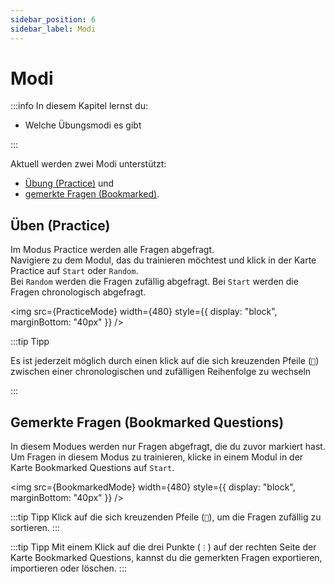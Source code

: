 ```yaml
---
sidebar_position: 6
sidebar_label: Modi
---
```



# Modi

:::info In diesem Kapitel lernst du:

- Welche Übungsmodi es gibt

:::

Aktuell werden zwei Modi unterstützt:

- [Übung (Practice)](#üben-practice) und
- [gemerkte Fragen (Bookmarked)](#gemerkte-fragen-bookmarked-questions).

## Üben (Practice)

Im Modus Practice werden alle Fragen abgefragt.  
Navigiere zu dem Modul, das du trainieren möchtest und klick in der Karte Practice auf `Start` oder `Random`.  
Bei `Random` werden die Fragen zufällig abgefragt. Bei `Start` werden die Fragen chronologisch abgefragt.

<img src={PracticeMode} width={480} style={{ display: "block", marginBottom: "40px" }} />

:::tip Tipp

Es ist jederzeit möglich durch einen klick auf die sich kreuzenden Pfeile (`🔀`) zwischen einer chronologischen und zufälligen Reihenfolge zu wechseln

:::

## Gemerkte Fragen (Bookmarked Questions)

In diesem Modues werden nur Fragen abgefragt, die du zuvor markiert hast.  
Um Fragen in diesem Modus zu trainieren, klicke in einem Modul in der Karte Bookmarked Questions auf `Start`.

<img src={BookmarkedMode} width={480} style={{ display: "block", marginBottom: "40px" }} />

:::tip Tipp
Klick auf die sich kreuzenden Pfeile (`🔀`), um die Fragen zufällig zu sortieren.
:::

:::tip Tipp
Mit einem Klick auf die drei Punkte (`⋮`) auf der rechten Seite der Karte Bookmarked Questions, kannst du die gemerkten Fragen exportieren, importieren oder löschen.
:::
